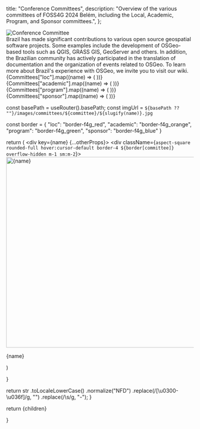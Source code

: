 
  title: "Conference Committees",
  description:
    "Overview of the various committees of FOSS4G 2024 Belém, including the Local, Academic, Program, and Sponsor committees.",
};

<Heading label="Conference Committees" color="red" bubble />

<div className="grid sm:grid-cols-2">
  <div className="flex-grow">
    <Image alt="Conference Committee" src={CommitteeImage} />
  </div>
  <div className="flex-shrink">
    Brazil has made significant contributions to various open source geospatial
    software projects. Some examples include the development of OSGeo-based
    tools such as QGIS, GRASS GIS, GeoServer and others. In addition, the
    Brazilian community has actively participated in the translation of
    documentation and the organization of events related to OSGeo. To learn more
    about Brazil&apos;s experience with OSGeo, we invite you to visit our wiki.
  </div>
</div>

<Heading label="Local Committee" color="red" />
<div className="grid grid-cols-3 sm:grid-cols-6 sm:space-x-1">
  {Committees["loc"].map((name) => (
    <PhotoBubble committee="loc" name={name} key={name} />
  ))}
</div>

<Heading label="Academic Committee" color="orange" />
<div className="grid grid-cols-3 sm:grid-cols-6 sm:space-x-1">
  {Committees["academic"].map((name) => (
    <PhotoBubble committee="academic" name={name} key={name} />
  ))}
</div>

<Heading label="Program Committee" color="green" />
<div className="grid grid-cols-3 sm:grid-cols-6 sm:space-x-1">
  {Committees["program"].map((name) => (
    <PhotoBubble committee="program" name={name} key={name} />
  ))}
</div>

<Heading label="Sponsor Committee" color="blue" />
<div className="grid grid-cols-3 sm:grid-cols-6 sm:space-x-1">
  {Committees["sponsor"].map((name) => (
    <PhotoBubble committee="sponsor" name={name} key={name} />
  ))}
</div>

  const basePath = useRouter().basePath;
  const imgUrl = `${basePath ?? ""}/images/committees/${committee}/${slugify(name)}.jpg`

  const border = {
    "loc": "border-f4g_red",
    "academic": "border-f4g_orange",
    "program": "border-f4g_green",
    "sponsor": "border-f4g_blue"
  }

  return (
    <div key={name} {...otherProps}>
      <div className={`aspect-square rounded-full hover:cursor-default border-4 ${border[committee]} overflow-hidden m-1 sm:m-2`}>
        <img width="512" height="512" src={imgUrl} alt={name} />
      </div>
    <div className="text-ubuntu text-center">{name}</div>
  </div>
  )

}

  return str
    .toLocaleLowerCase()
    .normalize("NFD")
    .replace(/[\u0300-\u036f]/g, "")
    .replace(/\s/g, "-");
}

  return <MdxLayout metadata={metadata}>{children}</MdxLayout>

}
